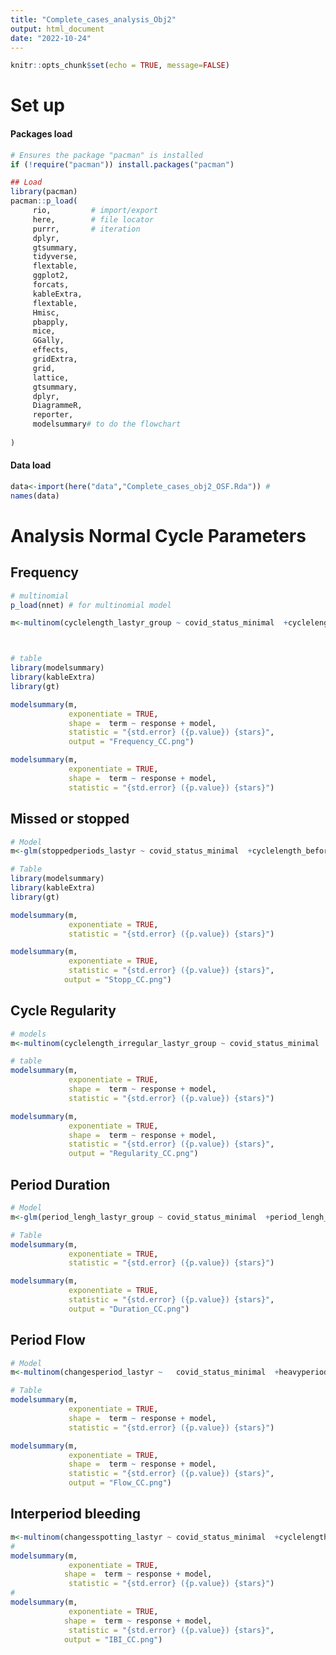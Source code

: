 ---
title: "Complete_cases_analysis_Obj2"
output: html_document
date: "2022-10-24"
---

```{r setup, include=FALSE}
knitr::opts_chunk$set(echo = TRUE, message=FALSE)
```



# Set up 

#### Packages load
```{r packages, results='hide'}

# Ensures the package "pacman" is installed
if (!require("pacman")) install.packages("pacman")

## Load
library(pacman)
pacman::p_load(
     rio,         # import/export
     here,        # file locator
     purrr,       # iteration
     dplyr,
     gtsummary,
     tidyverse,
     flextable,
     ggplot2,
     forcats,
     kableExtra,
     flextable,
     Hmisc,
     pbapply,
     mice,
     GGally,
     effects,
     gridExtra,
     grid,
     lattice,
     gtsummary,
     dplyr,
     DiagrammeR,
     reporter,
     modelsummary# to do the flowchart
    
)


```

#### Data load
```{r dataload}
data<-import(here("data","Complete_cases_obj2_OSF.Rda")) # 
names(data)

```


# Analysis Normal Cycle Parameters 

## Frequency 

```{r frequency}
# multinomial
p_load(nnet) # for multinomial model

m<-multinom(cyclelength_lastyr_group ~ covid_status_minimal  +cyclelength_before_group+contra_past12mo_groupall+disease_before_binary_num+age_scaled +bmi_group , data=data)



# table
library(modelsummary)
library(kableExtra)
library(gt)

modelsummary(m,
             exponentiate = TRUE,
             shape =  term ~ response + model,
             statistic = "{std.error} ({p.value}) {stars}",
             output = "Frequency_CC.png")

modelsummary(m,
             exponentiate = TRUE,
             shape =  term ~ response + model,
             statistic = "{std.error} ({p.value}) {stars}")

```    

## Missed or stopped

```{r stop, echo=TRUE}
# Model
m<-glm(stoppedperiods_lastyr ~ covid_status_minimal  +cyclelength_before_group+contra_past12mo_groupall+disease_before_binary_num+age_scaled +bmi_group  ,family=binomial(), data=data)

# Table
library(modelsummary)
library(kableExtra)
library(gt)

modelsummary(m,
             exponentiate = TRUE,
             statistic = "{std.error} ({p.value}) {stars}")

modelsummary(m,
             exponentiate = TRUE,
             statistic = "{std.error} ({p.value}) {stars}",
            output = "Stopp_CC.png")


```    


## Cycle Regularity 


```{r regularity}
# models
m<-multinom(cyclelength_irregular_lastyr_group ~ covid_status_minimal  +cycle_irreg_before_group+contra_past12mo_groupall+disease_before_binary_num+age_scaled+bmi_group   , data=data)

# table
modelsummary(m,
             exponentiate = TRUE,
             shape =  term ~ response + model,
             statistic = "{std.error} ({p.value}) {stars}")

modelsummary(m,
             exponentiate = TRUE,
             shape =  term ~ response + model,
             statistic = "{std.error} ({p.value}) {stars}",
             output = "Regularity_CC.png")
```    




## Period Duration 


```{r duration}

# Model
m<-glm(period_lengh_lastyr_group ~ covid_status_minimal  +period_lengh_before_group+contra_past12mo_groupall+disease_before_binary_num+age_scaled + bmi_group ,family=binomial(), data=data)

# Table
modelsummary(m,
             exponentiate = TRUE,
             statistic = "{std.error} ({p.value}) {stars}")

modelsummary(m,
             exponentiate = TRUE,
             statistic = "{std.error} ({p.value}) {stars}",
             output = "Duration_CC.png")


```    



## Period Flow 

```{r flow, echo=TRUE}

# Model
m<-multinom(changesperiod_lastyr ~   covid_status_minimal  +heavyperiod_before+contra_past12mo_groupall+disease_before_binary_num+age_scaled + bmi_group , data=data)

# Table
modelsummary(m,
             exponentiate = TRUE,
             shape =  term ~ response + model,
             statistic = "{std.error} ({p.value}) {stars}")

modelsummary(m,
             exponentiate = TRUE,
             shape =  term ~ response + model,
             statistic = "{std.error} ({p.value}) {stars}",
             output = "Flow_CC.png")
```



## Interperiod bleeding

```{r IPB }
m<-multinom(changesspotting_lastyr ~ covid_status_minimal  +cyclelength_before_group+contra_past12mo_groupall+disease_before_binary_num+age_scaled + bmi_group , data=data)
#
modelsummary(m,
             exponentiate = TRUE,
            shape =  term ~ response + model,
             statistic = "{std.error} ({p.value}) {stars}")
#
modelsummary(m,
             exponentiate = TRUE,
            shape =  term ~ response + model,
             statistic = "{std.error} ({p.value}) {stars}",
            output = "IBI_CC.png")

```



